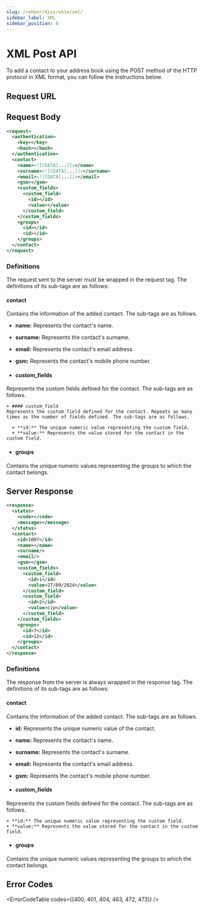 ```yaml
---
slug: /rehber/kisi/ekle/xml/
sidebar_label: XML
sidebar_position: 0
---
```



# XML Post API
<AccessWarning />
To add a contact to your address book using the POST method of the HTTP protocol in XML format, you can follow the instructions below.

## Request URL

<RequestURL type="POST" url="https://api.iletimerkezi.com/v1/add-contact" />

## Request Body

```xml
<request>
  <authentication>
    <key></key>
    <hash></hash>
  </authentication>
  <contact>
    <name><![CDATA[...]]></name>
    <surname><![CDATA[...]]></surname>
    <email><![CDATA[...]]></email>
    <gsm></gsm>
    <custom_fields>
      <custom_field>
        <id></id>
        <value></value>
      </custom_field>
    </custom_fields>
    <groups>
      <id></id>
      <id></id>
    </groups>
  </contact>
</request>
```

### Definitions

The request sent to the server must be wrapped in the <Badge>request</Badge> tag. The definitions of its sub-tags are as follows:

<AccessDescription />

#### contact
Contains the information of the added contact. The sub-tags are as follows.

  + **name:** Represents the contact's name.
  + **surname:** Represents the contact's surname.
  + **email:** Represents the contact's email address.
  + **gsm:** Represents the contact's mobile phone number.

  + #### custom_fields
  Represents the custom fields defined for the contact. The sub-tags are as follows.

    + #### custom_field
    Represents the custom field defined for the contact. Repeats as many times as the number of fields defined. The sub-tags are as follows.

      + **id:** The unique numeric value representing the custom field.
      + **value:** Represents the value stored for the contact in the custom field.

  + #### groups
  Contains the unique numeric values representing the groups to which the contact belongs.

## Server Response

```xml
<response>
  <status>
    <code></code>
    <message></message>
  </status>
  <contact>
    <id>1007</id>
    <name></name>
    <surname/>
    <email/>
    <gsm></gsm>
    <custom_fields>
      <custom_field>
        <id>1</id>
        <value>27/09/2024</value>
      </custom_field>
      <custom_field>
        <id>2</id>
        <value>cip</value>
      </custom_field>
    </custom_fields>
    <groups>
      <id>7</id>
      <id>12</id>
    </groups>
  </contact>
</response>
```

### Definitions

The response from the server is always wrapped in the <Badge>response</Badge> tag. The definitions of its sub-tags are as follows:

<ResponseStatus />

#### contact
Contains the information of the added contact. The sub-tags are as follows.

  + **id:** Represents the unique numeric value of the contact.
  + **name:** Represents the contact's name.
  + **surname:** Represents the contact's surname.
  + **email:** Represents the contact's email address.
  + **gsm:** Represents the contact's mobile phone number.

  + #### custom_fields
  Represents the custom fields defined for the contact. The sub-tags are as follows.

    + **id:** The unique numeric value representing the custom field.
    + **value:** Represents the value stored for the contact in the custom field.

  + #### groups
  Contains the unique numeric values representing the groups to which the contact belongs.

## Error Codes

<ErrorCodeTable codes={[400, 401, 404, 463, 472, 473]} />